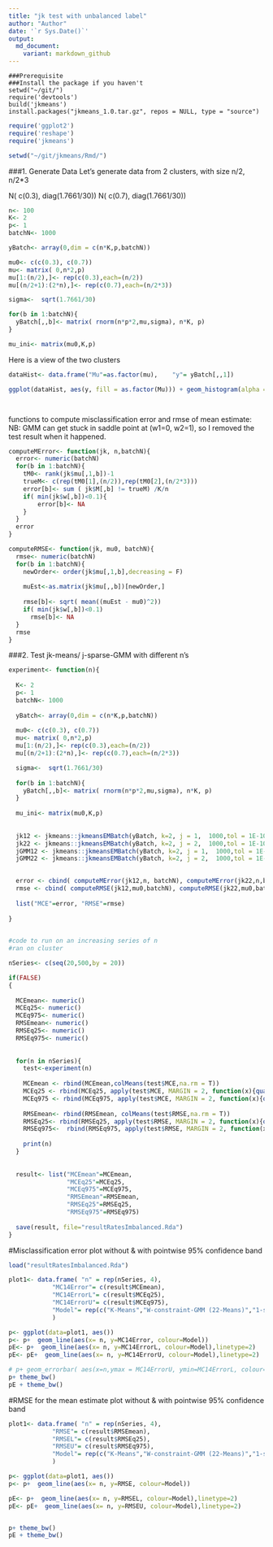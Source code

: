 ```yaml
---
title: "jk test with unbalanced label"
author: "Author"
date: '`r Sys.Date()`'
output:
  md_document: 
    variant: markdown_github
---
```



```
###Prerequisite
###Install the package if you haven't
setwd("~/git/")
require('devtools')
build('jkmeans')
install.packages("jkmeans_1.0.tar.gz", repos = NULL, type = "source")
```

```r
require('ggplot2')
require('reshape')
require('jkmeans')

setwd("~/git/jkmeans/Rmd/")
```


###1. Generate Data
Let's generate data from 2 clusters, with size n/2, n/2*3

N( c(0.3), diag(1.7661/30))
N( c(0.7), diag(1.7661/30))

```r
n<- 100
K<- 2
p<- 1
batchN<- 1000

yBatch<- array(0,dim = c(n*K,p,batchN))

mu0<- c(c(0.3), c(0.7))
mu<- matrix( 0,n*2,p)
mu[1:(n/2),]<- rep(c(0.3),each=(n/2))
mu[(n/2+1):(2*n),]<- rep(c(0.7),each=(n/2*3))

sigma<-  sqrt(1.7661/30)

for(b in 1:batchN){
  yBatch[,,b]<- matrix( rnorm(n*p*2,mu,sigma), n*K, p)
}

mu_ini<- matrix(mu0,K,p)

```


Here is a view of the two clusters
```r


dataHist<- data.frame("Mu"=as.factor(mu),    "y"= yBatch[,,1])

ggplot(dataHist, aes(y, fill = as.factor(Mu))) + geom_histogram(alpha = 0.2,bins = 30,  position="identity")




```


functions to compute misclassification error and rmse of mean estimate:
NB: GMM can get stuck in saddle point at (w1=0, w2=1), so I removed the test result when it happened.
```r

computeMError<- function(jk, n,batchN){
  error<- numeric(batchN)
  for(b in 1:batchN){
    tM0<- rank(jk$mu[,1,b])-1
    trueM<- c(rep(tM0[1],(n/2)),rep(tM0[2],(n/2*3)))
    error[b]<- sum ( jk$M[,b] != trueM) /K/n
    if( min(jk$w[,b])<0.1){
        error[b]<- NA
    }
  }
  error
}

computeRMSE<- function(jk, mu0, batchN){
  rmse<- numeric(batchN)
  for(b in 1:batchN){
    newOrder<- order(jk$mu[,1,b],decreasing = F)
    
    muEst<-as.matrix(jk$mu[,,b])[newOrder,]
   
    rmse[b]<- sqrt( mean((muEst - mu0)^2))
    if( min(jk$w[,b])<0.1)
      rmse[b]<- NA
  }
  rmse
}


```

###2. Test jk-means/ j-sparse-GMM with different n's



```r


experiment<- function(n){
  
  K<- 2
  p<- 1
  batchN<- 1000
  
  yBatch<- array(0,dim = c(n*K,p,batchN))
  
  mu0<- c(c(0.3), c(0.7))
  mu<- matrix( 0,n*2,p)
  mu[1:(n/2),]<- rep(c(0.3),each=(n/2))
  mu[(n/2+1):(2*n),]<- rep(c(0.7),each=(n/2*3))

  sigma<-  sqrt(1.7661/30)
  
  for(b in 1:batchN){
    yBatch[,,b]<- matrix( rnorm(n*p*2,mu,sigma), n*K, p)
  }
  
  mu_ini<- matrix(mu0,K,p)
  
  
  jk12 <- jkmeans::jkmeansEMBatch(yBatch, k=2, j = 1,  1000,tol = 1E-10,useKmeansIni = F, meansIni = mu_ini, fixW = T)
  jk22 <- jkmeans::jkmeansEMBatch(yBatch, k=2, j = 2,  1000,tol = 1E-10,useKmeansIni = F, meansIni = mu_ini, fixW = T)
  jGMM12 <- jkmeans::jkmeansEMBatch(yBatch, k=2, j = 1,  1000,tol = 1E-10,useKmeansIni = F, meansIni = mu_ini, fixW = F)
  jGMM22 <- jkmeans::jkmeansEMBatch(yBatch, k=2, j = 2,  1000,tol = 1E-10,useKmeansIni = F, meansIni = mu_ini, fixW = F)

  
  error <- cbind( computeMError(jk12,n, batchN), computeMError(jk22,n,batchN), computeMError(jGMM12,n,batchN),computeMError(jGMM22,n,batchN))
  rmse <- cbind( computeRMSE(jk12,mu0,batchN), computeRMSE(jk22,mu0,batchN), computeRMSE(jGMM12,mu0,batchN),computeRMSE(jGMM22,mu0,batchN))
    
  list("MCE"=error, "RMSE"=rmse)
  
}
  

```



```r
#code to run on an increasing series of n
#ran on cluster

nSeries<- c(seq(20,500,by = 20))

if(FALSE)
{
  
  MCEmean<- numeric()
  MCEq25<- numeric()
  MCEq975<- numeric()
  RMSEmean<- numeric()
  RMSEq25<- numeric()
  RMSEq975<- numeric()
  
  
  for(n in nSeries){
    test<-experiment(n)
    
    MCEmean <- rbind(MCEmean,colMeans(test$MCE,na.rm = T))
    MCEq25 <- rbind(MCEq25, apply(test$MCE, MARGIN = 2, function(x){quantile(x,probs = 0.025,na.rm = T)}))
    MCEq975 <- rbind(MCEq975, apply(test$MCE, MARGIN = 2, function(x){quantile(x,probs = 0.975,na.rm = T)}))
    
    RMSEmean<- rbind(RMSEmean, colMeans(test$RMSE,na.rm = T))
    RMSEq25<- rbind(RMSEq25, apply(test$RMSE, MARGIN = 2, function(x){quantile(x,probs = 0.025,na.rm = T)}))
    RMSEq975<-  rbind(RMSEq975, apply(test$RMSE, MARGIN = 2, function(x){quantile(x,probs = 0.975,na.rm = T)}))
    
    print(n)
  }
  
  
  result<- list("MCEmean"=MCEmean,
                "MCEq25"=MCEq25,
                "MCEq975"=MCEq975,
                "RMSEmean"=RMSEmean,
                "RMSEq25"=RMSEq25,
                "RMSEq975"=RMSEq975)
  
  save(result, file="resultRatesImbalanced.Rda")
}

```


#Misclassification error
plot without & with pointwise 95% confidence band

```r

load("resultRatesImbalanced.Rda")

plot1<- data.frame( "n" = rep(nSeries, 4),
            "MC14Error"= c(result$MCEmean),
            "MC14ErrorL"= c(result$MCEq25),
            "MC14ErrorU"= c(result$MCEq975),
            "Model"= rep(c("K-Means","W-constraint-GMM (22-Means)","1-sparse-GMM","GMM"),each= length(nSeries))
            )

p<- ggplot(data=plot1, aes())
p<- p+  geom_line(aes(x= n, y=MC14Error, colour=Model)) 
pE<- p+  geom_line(aes(x= n, y=MC14ErrorL, colour=Model),linetype=2) 
pE<- pE+  geom_line(aes(x= n, y=MC14ErrorU, colour=Model),linetype=2) 

# p+ geom_errorbar( aes(x=n,ymax = MC14ErrorU, ymin=MC14ErrorL, colour=Model),width=0.2)
p+ theme_bw()
pE + theme_bw()
```

#RMSE for the mean estimate
plot without & with pointwise 95% confidence band

```r

plot1<- data.frame( "n" = rep(nSeries, 4),
            "RMSE"= c(result$RMSEmean),
            "RMSEL"= c(result$RMSEq25),
            "RMSEU"= c(result$RMSEq975),
            "Model"= rep(c("K-Means","W-constraint-GMM (22-Means)","1-sparse-GMM","GMM"),each= length(nSeries))
            )

p<- ggplot(data=plot1, aes())
p<- p+  geom_line(aes(x= n, y=RMSE, colour=Model)) 

pE<- p+  geom_line(aes(x= n, y=RMSEL, colour=Model),linetype=2) 
pE<- pE+  geom_line(aes(x= n, y=RMSEU, colour=Model),linetype=2) 


p+ theme_bw()
pE + theme_bw()
```